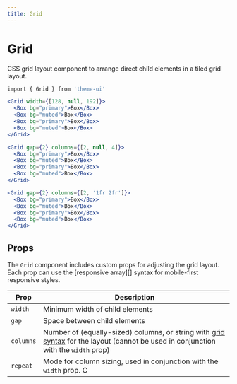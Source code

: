 ```yaml
---
title: Grid
---
```


# Grid

CSS grid layout component to arrange direct child elements in a tiled grid layout.

```sh
import { Grid } from 'theme-ui'
```

```jsx live=true
<Grid width={[128, null, 192]}>
  <Box bg="primary">Box</Box>
  <Box bg="muted">Box</Box>
  <Box bg="primary">Box</Box>
  <Box bg="muted">Box</Box>
</Grid>
```

```jsx live=true
<Grid gap={2} columns={[2, null, 4]}>
  <Box bg="primary">Box</Box>
  <Box bg="muted">Box</Box>
  <Box bg="primary">Box</Box>
  <Box bg="muted">Box</Box>
</Grid>
```

```jsx live=true
<Grid gap={2} columns={[2, '1fr 2fr']}>
  <Box bg="primary">Box</Box>
  <Box bg="muted">Box</Box>
  <Box bg="primary">Box</Box>
  <Box bg="muted">Box</Box>
</Grid>
```

## Props

The `Grid` component includes custom props for adjusting the grid layout.
Each prop can use the [responsive array][] syntax for mobile-first responsive styles.

| Prop      | Description                                                                                                                                                                                                  |
| --------- | ------------------------------------------------------------------------------------------------------------------------------------------------------------------------------------------------------------ |
| `width`   | Minimum width of child elements                                                                                                                                                                              |
| `gap`     | Space between child elements                                                                                                                                                                                 |
| `columns` | Number of (equally-sized) columns, or string with [grid syntax](https://developer.mozilla.org/en-US/docs/Web/CSS/grid-template-columns) for the layout (cannot be used in conjunction with the `width` prop) |
| `repeat`  | Mode for column sizing, used in conjunction with the `width` prop. C